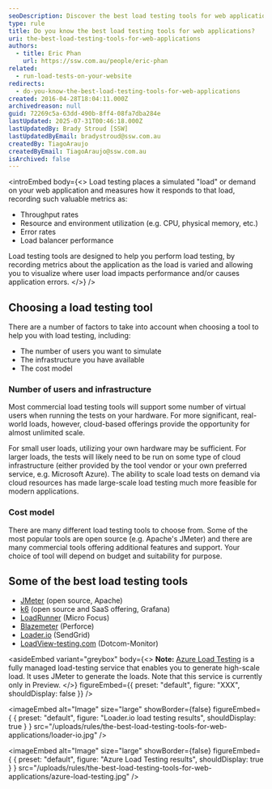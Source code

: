 ```yaml
---
seoDescription: Discover the best load testing tools for web applications, including open-source options and commercial solutions, to ensure your website can handle increased traffic and user loads.
type: rule
title: Do you know the best load testing tools for web applications?
uri: the-best-load-testing-tools-for-web-applications
authors:
  - title: Eric Phan
    url: https://ssw.com.au/people/eric-phan
related:
  - run-load-tests-on-your-website
redirects:
  - do-you-know-the-best-load-testing-tools-for-web-applications
created: 2016-04-28T18:04:11.000Z
archivedreason: null
guid: 72269c5a-63dd-490b-8ff4-08fa7dba284e
lastUpdated: 2025-07-31T00:46:18.000Z
lastUpdatedBy: Brady Stroud [SSW]
lastUpdatedByEmail: bradystroud@ssw.com.au
createdBy: TiagoAraujo
createdByEmail: TiagoAraujo@ssw.com.au
isArchived: false
---
```


<introEmbed
  body={<>
Load testing places a simulated "load" or demand on your web application and measures how it responds to that load, recording such valuable metrics as:

* Throughput rates
* Resource and environment utilization (e.g. CPU, physical memory, etc.)
* Error rates
* Load balancer performance

Load testing tools are designed to help you perform load testing, by recording metrics about the application as the load is varied and allowing you to visualize where user load impacts performance and/or causes application errors.
  </>}
/>
## Choosing a load testing tool

There are a number of factors to take into account when choosing a tool to help you with load testing, including:

* The number of users you want to simulate
* The infrastructure you have available
* The cost model

### Number of users and infrastructure

Most commercial load testing tools will support some number of virtual users when running the tests on your hardware. For more significant, real-world loads, however, cloud-based offerings provide the opportunity for almost unlimited scale.

For small user loads, utilizing your own hardware may be sufficient. For larger loads, the tests will likely need to be run on some type of cloud infrastructure (either provided by the tool vendor or your own preferred service, e.g. Microsoft Azure). The ability to scale load tests on demand via cloud resources has made large-scale load testing much more feasible for modern applications.

### Cost model

There are many different load testing tools to choose from. Some of the most popular tools are open source (e.g. Apache's JMeter) and there are many commercial tools offering additional features and support. Your choice of tool will depend on budget and suitability for purpose.

## Some of the best load testing tools

* [JMeter](http://jmeter.apache.org/) (open source, Apache)
* [k6](https://k6.io/) (open source and SaaS offering, Grafana)
* [LoadRunner](https://www.microfocus.com/en-us/portfolio/performance-engineering/overview) (Micro Focus)
* [Blazemeter](https://www.blazemeter.com/solutions/jmeter) (Perforce)
* [Loader.io](https://loader.io/) (SendGrid)
* [LoadView-testing.com](https://www.loadview-testing.com/) (Dotcom-Monitor)


<asideEmbed
  variant="greybox"
  body={<>
    **Note:** [Azure Load Testing](https://docs.microsoft.com/en-us/azure/load-testing/overview-what-is-azure-load-testing?WT.mc_id=AZ-MVP-33518) is a fully managed load-testing service that enables you to generate high-scale load. It uses JMeter to generate the loads. Note that this service is currently only in Preview.
  </>}
  figureEmbed={{
    preset: "default",
    figure: "XXX",
    shouldDisplay: false
  }}
/>



<imageEmbed
  alt="Image"
  size="large"
  showBorder={false}
  figureEmbed={ {
    preset: "default",
    figure: "Loader.io load testing results",
    shouldDisplay: true
  } }
  src="/uploads/rules/the-best-load-testing-tools-for-web-applications/loader-io.jpg"
/>



<imageEmbed
  alt="Image"
  size="large"
  showBorder={false}
  figureEmbed={ {
    preset: "default",
    figure: "Azure Load Testing results",
    shouldDisplay: true
  } }
  src="/uploads/rules/the-best-load-testing-tools-for-web-applications/azure-load-testing.jpg"
/>
